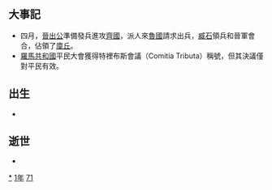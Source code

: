 {{yearTOC|-471|[[周元王|周元王]]五年 [[魯哀公|魯哀公]]二十四年 [[齐平公|齐平公]]十年 [[晉出公|晉出公]]四年 [[赵襄子|赵襄子]]五年 [[秦厉共公|秦厉共公]]六年 [[楚惠王|楚惠王]]十八年 [[宋景公|宋景公]]四十六年 [[卫出公|卫出公]]后六年 [[蔡声侯|蔡声侯]]元年 [[郑声公|郑声公]]三十年 [[燕孝公|燕孝公]]二十二年 越王[[勾践|勾践]]二十六年 [[杞湣公|杞湣公]]十六年}}
== 大事記 ==
*四月，[[晉出公|晉出公]]準備發兵進攻[[齊國|齊國]]，派人來[[魯國|魯國]]請求出兵，[[臧石|臧石]]領兵和晉軍會合，佔領了[[廩丘|廩丘]]。
* [[羅馬共和國|羅馬共和國]]平民大會獲得特裡布斯會議（Comitia Tributa）稱號，但其決議僅對平民有效。

== 出生 ==
*

== 逝世 ==
{{Wikisource year mention}}
*

[[Category:前471年|*]]
[[Category:前470年代|1年]]
[[Category:前5世纪各年|71]]